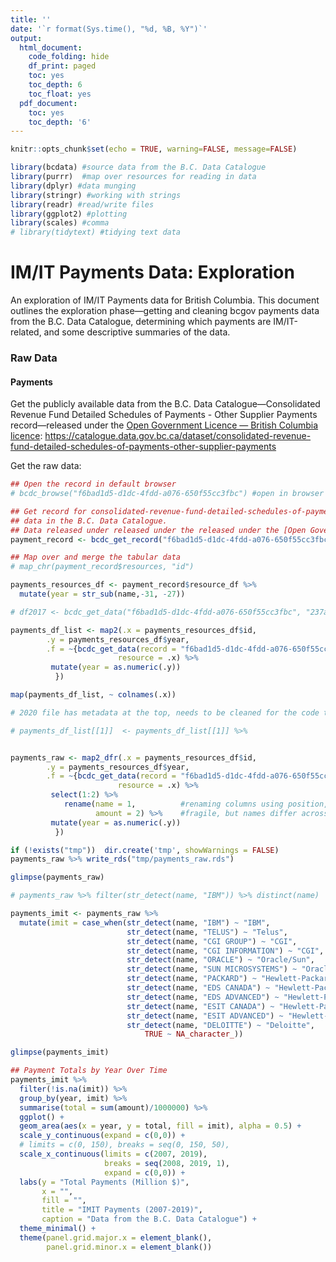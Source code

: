 ```yaml
---
title: ''
date: '`r format(Sys.time(), "%d, %B, %Y")`'
output:
  html_document:
    code_folding: hide
    df_print: paged
    toc: yes
    toc_depth: 6
    toc_float: yes
  pdf_document:
    toc: yes
    toc_depth: '6'
---
```


<!--
Copyright 2019 Province of British Columbia

Licensed under the Apache License, Version 2.0 (the "License");
you may not use this file except in compliance with the License.
You may obtain a copy of the License at

http://www.apache.org/licenses/LICENSE-2.0

Unless required by applicable law or agreed to in writing, software distributed under the License is distributed on an "AS IS" BASIS,
WITHOUT WARRANTIES OR CONDITIONS OF ANY KIND, either express or implied.
See the License for the specific language governing permissions and limitations under the License.
-->


```r
knitr::opts_chunk$set(echo = TRUE, warning=FALSE, message=FALSE)

library(bcdata) #source data from the B.C. Data Catalogue
library(purrr)  #map over resources for reading in data
library(dplyr) #data munging
library(stringr) #working with strings
library(readr) #read/write files
library(ggplot2) #plotting
library(scales) #comma
# library(tidytext) #tidying text data
```

# IM/IT Payments Data: Exploration

An exploration of IM/IT Payments data for British Columbia. This document outlines the exploration phase---getting and cleaning bcgov payments data from the B.C. Data Catalogue, determining which payments are IM/IT-related, and some descriptive summaries of the data.


### Raw Data

#### Payments

Get the publicly available data from the B.C. Data Catalogue---Consolidated Revenue Fund Detailed Schedules of Payments - Other Supplier Payments record---released under the [Open Government Licence &mdash; British Columbia licence](https://www2.gov.bc.ca/gov/content?id=A519A56BC2BF44E4A008B33FCF527F61): <https://catalogue.data.gov.bc.ca/dataset/consolidated-revenue-fund-detailed-schedules-of-payments-other-supplier-payments>

Get the raw data:

```r
## Open the record in default browser
# bcdc_browse("f6bad1d5-d1dc-4fdd-a076-650f55cc3fbc") #open in browser

## Get record for consolidated-revenue-fund-detailed-schedules-of-payments-other-supplier-payments  
## data in the B.C. Data Catalogue.
## Data released under released under the released under the [Open Government Licence - British Columbia licence](https://www2.gov.bc.ca/gov/content?id=A519A56BC2BF44E4A008B33FCF527F61)
payment_record <- bcdc_get_record("f6bad1d5-d1dc-4fdd-a076-650f55cc3fbc")

## Map over and merge the tabular data
# map_chr(payment_record$resources, "id")

payments_resources_df <- payment_record$resource_df %>% 
  mutate(year = str_sub(name,-31, -27))

# df2017 <- bcdc_get_data("f6bad1d5-d1dc-4fdd-a076-650f55cc3fbc", "237a7c70-7acb-4e89-be64-23c2fec61f0d")

payments_df_list <- map2(.x = payments_resources_df$id, 
        .y = payments_resources_df$year, 
        .f = ~{bcdc_get_data(record = "f6bad1d5-d1dc-4fdd-a076-650f55cc3fbc",
                        resource = .x) %>%
         mutate(year = as.numeric(.y))
          })

map(payments_df_list, ~ colnames(.x))

# 2020 file has metadata at the top, needs to be cleaned for the code to run

# payments_df_list[[1]]  <- payments_df_list[[1]] %>%


payments_raw <- map2_dfr(.x = payments_resources_df$id, 
        .y = payments_resources_df$year, 
        .f = ~{bcdc_get_data(record = "f6bad1d5-d1dc-4fdd-a076-650f55cc3fbc",
                        resource = .x) %>%
         select(1:2) %>%
            rename(name = 1,          #renaming columns using position, 
                   amount = 2) %>%    #fragile, but names differ across dfs
         mutate(year = as.numeric(.y))
          })

if (!exists("tmp"))  dir.create('tmp', showWarnings = FALSE)
payments_raw %>% write_rds("tmp/payments_raw.rds")

glimpse(payments_raw)
```



```r

# payments_raw %>% filter(str_detect(name, "IBM")) %>% distinct(name)

payments_imit <- payments_raw %>%
  mutate(imit = case_when(str_detect(name, "IBM") ~ "IBM",
                          str_detect(name, "TELUS") ~ "Telus",
                          str_detect(name, "CGI GROUP") ~ "CGI",
                          str_detect(name, "CGI INFORMATION") ~ "CGI",
                          str_detect(name, "ORACLE") ~ "Oracle/Sun",
                          str_detect(name, "SUN MICROSYSTEMS") ~ "Oracle/Sun",
                          str_detect(name, "PACKARD") ~ "Hewlett-Packard/EDS/ESIT",
                          str_detect(name, "EDS CANADA") ~ "Hewlett-Packard/EDS/ESIT",
                          str_detect(name, "EDS ADVANCED") ~ "Hewlett-Packard/EDS/ESIT",
                          str_detect(name, "ESIT CANADA") ~ "Hewlett-Packard/EDS/ESIT",
                          str_detect(name, "ESIT ADVANCED") ~ "Hewlett-Packard/EDS/ESIT",
                          str_detect(name, "DELOITTE") ~ "Deloitte",
                              TRUE ~ NA_character_))

glimpse(payments_imit)
```



```r
## Payment Totals by Year Over Time
payments_imit %>% 
  filter(!is.na(imit)) %>% 
  group_by(year, imit) %>% 
  summarise(total = sum(amount)/1000000) %>% 
  ggplot() +
  geom_area(aes(x = year, y = total, fill = imit), alpha = 0.5) +
  scale_y_continuous(expand = c(0,0)) +
  # limits = c(0, 150), breaks = seq(0, 150, 50),
  scale_x_continuous(limits = c(2007, 2019), 
                     breaks = seq(2008, 2019, 1), 
                     expand = c(0,0)) +
  labs(y = "Total Payments (Million $)",
       x = "",
       fill = "",
       title = "IMIT Payments (2007-2019)",
       caption = "Data from the B.C. Data Catalogue") +
  theme_minimal() +
  theme(panel.grid.major.x = element_blank(),
        panel.grid.minor.x = element_blank())
```
